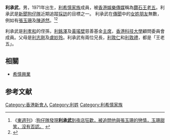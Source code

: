 '''利承武'''，男，1971年出生，[[利希慎家族|利希慎家族]]成員，被[[香港|香港]][[娛樂|娛樂]][[傳媒|傳媒]]稱為[[鑽石|鑽石]][[王老五|王老五]]。利承武是[[新聞|新聞]][[狗仔隊|狗仔隊]]近期追蹤[[採訪|採訪]]的目標之一。 利承武在[[傳說|傳聞]]中的[[女朋友|女姓朋友]]無數，例如有[[張玉珊|張玉珊]]及[[陳淑蘭|陳道然]]。<ref>《[[東週刊|東週刊]]》:[http://www.singtaonet.com:82/hot_news/gd_20061206/t20061206_412218.html 狗仔隊發現'''利承武'''到夜店狂歡，被追問他與張玉珊的戀情，玉珊甜笑，沒有否認。] {{Wayback|url=http://www.singtaonet.com:82/hot_news/gd_20061206/t20061206_412218.html |date=20070929092254 }}</ref><ref>{{Cite web |url=http://cn.ent.yahoo.com/070312/353/290f9.html |title=前港姐陳淑蘭(陈道然)被發現與利承武拍拖。 |accessdate=2007-07-05 |archive-date=2007-07-17 |archive-url=https://web.archive.org/web/20070717174858/http://cn.ent.yahoo.com/070312/353/290f9.html |dead-url=no }}</ref> 

利承武是[[利孝和|利孝和]]的侄孫，[[利銘澤|利銘澤]]及[[黃瑤壁|黃瑤壁]]慈善基金[[主席|主席]]，[[香港科技大學|香港科技大學]]顧問委員會成員。父母是[[利志剛|利志剛]]及[[盧妙玲|盧妙玲]]。利承武有兩位兄長，[[利敦仁|利敦仁]]和[[利敦禮|利敦禮]]，都是「王老五」。

==相關==
* [[希慎興業|希慎興業]]

==参考文献==
<div class="references-small">
<references />
</div>

[[Category:香港新會人|Category:香港新會人]]
[[Category:利姓|Category:利姓]]
[[Category:利希慎家族|Category:利希慎家族]]